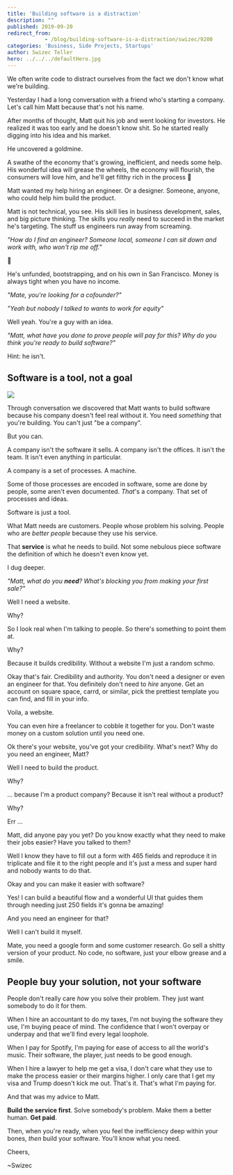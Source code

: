 ```yaml
---
title: 'Building software is a distraction'
description: ""
published: 2019-09-20
redirect_from: 
            - /blog/building-software-is-a-distraction/swizec/9200
categories: 'Business, Side Projects, Startups'
author: Swizec Teller
hero: ../../../defaultHero.jpg
---
```

We often write code to distract ourselves from the fact we don't know what we're building.



Yesterday I had a long conversation with a friend who's starting a company. Let's call him Matt because that's not his name.



After months of thought, Matt quit his job and went looking for investors. He realized it was too early and he doesn't know shit. So he started really digging into his idea and his market.



He uncovered a goldmine.



A swathe of the economy that's growing, inefficient, and needs some help. His wonderful idea will grease the wheels, the economy will flourish, the consumers will love him, and he'll get filthy rich in the process 💪



Matt wanted my help hiring an engineer. Or a designer. Someone, anyone, who could help him build the product.



Matt is not technical, you see. His skill lies in business development, sales, and big picture thinking. The skills you _really_ need to succeed in the market he's targeting. The stuff us engineers run away from screaming.



_"How do I find an engineer? Someone local, someone I can sit down and work with, who won't rip me off."_



🤔



He's unfunded, bootstrapping, and on his own in San Francisco. Money is always tight when you have no income.



_"Mate, you're looking for a cofounder?"_



_"Yeah but nobody I talked to wants to work for equity"_



Well yeah. You're a guy with an idea.



_"Matt, what have you done to prove people will pay for this? Why do you think you're ready to build software?"_



Hint: he isn't.



## Software is a tool, not a goal



![](./img/resources-wp-content-uploads-2014-01-mario1.gif)



Through conversation we discovered that Matt wants to build software because his company doesn't feel real without it. You need _something_ that you're building. You can't just "be a company".



But you can.



A company isn't the software it sells. A company isn't the offices. It isn't the team. It isn't even anything in particular.



A company is a set of processes. A machine.



Some of those processes are encoded in software, some are done by people, some aren't even documented. _That_'s a company. That set of processes and ideas.



Software is just a tool.



What Matt needs are customers. People whose problem his solving. People who are _better people_ because they use his service.



That **service** is what he needs to build. Not some nebulous piece software the definition of which he doesn't even know yet.



I dug deeper.



_"Matt, what do you **need**? What's blocking you from making your first sale?"_



Well I need a website.



Why?



So I look real when I'm talking to people. So there's something to point them at.



Why?



Because it builds credibility. Without a website I'm just a random schmo.



Okay that's fair. Credibility and authority. You don't need a designer or even an engineer for that. You definitely don't need to _hire_ anyone. Get an account on square space, carrd, or similar, pick the prettiest template you can find, and fill in your info.



Voila, a website.



You can even hire a freelancer to cobble it together for you. Don't waste money on a custom solution until you need one.



Ok there's your website, you've got your credibility. What's next? Why do you need an engineer, Matt?



Well I need to build the product.



Why?



... because I'm a product company? Because it isn't real without a product?



Why?



Err ...



Matt, did anyone pay you yet? Do you know exactly what they need to make their jobs easier? Have you talked to them?



Well I know they have to fill out a form with 465 fields and reproduce it in triplicate and file it to the right people and it's just a mess and super hard and nobody wants to do that.



Okay and you can make it easier with software?



Yes! I can build a beautiful flow and a wonderful UI that guides them through needing just 250 fields it's gonna be amazing!



And you need an engineer for that?



Well I can't build it myself.



Mate, you need a google form and some customer research. Go sell a shitty version of your product. No code, no software, just your elbow grease and a smile.



## People buy your solution, not your software



People don't really care _how_ you solve their problem. They just want somebody to do it for them.



When I hire an accountant to do my taxes, I'm not buying the software they use, I'm buying peace of mind. The confidence that I won't overpay or underpay and that we'll find every legal loophole.



When I pay for Spotify, I'm paying for ease of access to all the world's music. Their software, the player, just needs to be good enough.



When I hire a lawyer to help me get a visa, I don't care what they use to make the process easier or their margins higher. I only care that I get my visa and Trump doesn't kick me out. That's it. That's what I'm paying for.



And that was my advice to Matt.



**Build the service first**. Solve somebody's problem. Make them a better human. **Get paid**.



Then, when you're ready, when you feel the inefficiency deep within your bones, _then_ build your software. You'll know what you need.



Cheers,



~Swizec